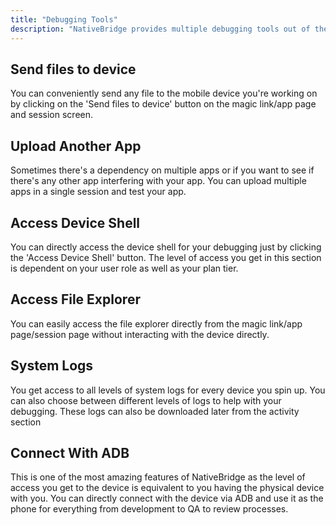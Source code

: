```yaml
---
title: "Debugging Tools"
description: "NativeBridge provides multiple debugging tools out of the box to debug and test your application"
---
```


## Send files to device
You can conveniently send any file to the mobile device you're working on by clicking on the 'Send files to device' button on the magic link/app page and session screen.

## Upload Another App
Sometimes there's a dependency on multiple apps or if you want to see if there's any other app interfering with your app. You can upload multiple apps in a single session and test your app.

## Access Device Shell
You can directly access the device shell for your debugging just by clicking the 'Access Device Shell' button. The level of access you get in this section is dependent on your user role as well as your plan tier.

## Access File Explorer
You can easily access the file explorer directly from the magic link/app page/session page without interacting with the device directly.

## System Logs
You get access to all levels of system logs for every device you spin up. You can also choose between different levels of logs to help with your debugging. These logs can also be downloaded later from the activity section

## Connect With ADB
This is one of the most amazing features of NativeBridge as the level of access you get to the device is equivalent to you having the physical device with you. You can directly connect with the device via ADB and use it as the phone for everything from development to QA to review processes.
